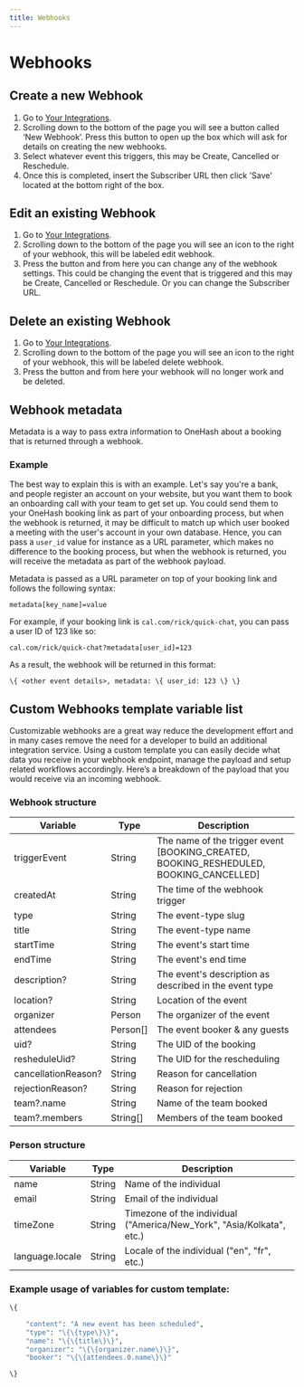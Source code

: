 ```yaml
---
title: Webhooks
---
```


# Webhooks

## Create a new Webhook

1. Go to [Your Integrations](https://app.cal.com/integrations).
2. Scrolling down to the bottom of the page you will see a button called ‘New Webhook’. Press this button to open up the box which will ask for details on creating the new webhooks.
3. Select whatever event this triggers, this may be Create, Cancelled or Reschedule.
4. Once this is completed, insert the Subscriber URL then click 'Save' located at the bottom right of the box.

## Edit an existing Webhook

1. Go to [Your Integrations](https://app.cal.com/integrations).
2. Scrolling down to the bottom of the page you will see an icon to the right of your webhook, this will be labeled edit webhook.
3. Press the button and from here you can change any of the webhook settings. This could be changing the event that is triggered and this may be Create, Cancelled or Reschedule. Or you can change the Subscriber URL.

## Delete an existing Webhook

1. Go to [Your Integrations](https://app.cal.com/integrations).
2. Scrolling down to the bottom of the page you will see an icon to the right of your webhook, this will be labeled delete webhook.
3. Press the button and from here your webhook will no longer work and be deleted.

## Webhook metadata

Metadata is a way to pass extra information to OneHash about a booking that is returned through a webhook.

### Example

The best way to explain this is with an example. Let's say you're a bank, and people register an account on your website, but you want them to book an onboarding call with your team to get set up. You could send them to your OneHash booking link as part of your onboarding process, but when the webhook is returned, it may be difficult to match up which user booked a meeting with the user's account in your own database. Hence, you can pass a `user_id` value for instance as a URL parameter, which makes no difference to the booking process, but when the webhook is returned, you will receive the metadata as part of the webhook payload.

Metadata is passed as a URL parameter on top of your booking link and follows the following syntax:

```text
metadata[key_name]=value
```

For example, if your booking link is `cal.com/rick/quick-chat`, you can pass a user ID of 123 like so:

```text
cal.com/rick/quick-chat?metadata[user_id]=123
```

As a result, the webhook will be returned in this format:

```text
\{ <other event details>, metadata: \{ user_id: 123 \} \}
```

## Custom Webhooks template variable list

Customizable webhooks are a great way reduce the development effort and in many cases remove the need for a developer to build an additional integration service. Using a custom template you can easily decide what data you receive in your webhook endpoint, manage the payload and setup related workflows accordingly. Here’s a breakdown of the payload that you would receive via an incoming webhook.

### Webhook structure

| Variable            | Type     | Description                                                                            |
| ------------------- | -------- | -------------------------------------------------------------------------------------- |
| triggerEvent        | String   | The name of the trigger event [BOOKING_CREATED, BOOKING_RESHEDULED, BOOKING_CANCELLED] |
| createdAt           | String   | The time of the webhook trigger                                                        |
| type                | String   | The event-type slug                                                                    |
| title               | String   | The event-type name                                                                    |
| startTime           | String   | The event's start time                                                                 |
| endTime             | String   | The event's end time                                                                   |
| description?        | String   | The event's description as described in the event type                                 |
| location?           | String   | Location of the event                                                                  |
| organizer           | Person   | The organizer of the event                                                             |
| attendees           | Person[] | The event booker & any guests                                                          |
| uid?                | String   | The UID of the booking                                                                 |
| resheduleUid?       | String   | The UID for the rescheduling                                                           |
| cancellationReason? | String   | Reason for cancellation                                                                |
| rejectionReason?    | String   | Reason for rejection                                                                   |
| team?.name          | String   | Name of the team booked                                                                |
| team?.members       | String[] | Members of the team booked                                                             |

### Person structure

| Variable        | Type   | Description                                                           |
| --------------- | ------ | --------------------------------------------------------------------- |
| name            | String | Name of the individual                                                |
| email           | String | Email of the individual                                               |
| timeZone        | String | Timezone of the individual ("America/New_York", "Asia/Kolkata", etc.) |
| language.locale | String | Locale of the individual ("en", "fr", etc.)                           |

### Example usage of variables for custom template:

```sh
\{

    "content": "A new event has been scheduled",
    "type": "\{\{type\}\}",
    "name": "\{\{title\}\}",
    "organizer": "\{\{organizer.name\}\}",
    "booker": "\{\{attendees.0.name\}\}"

\}
```
